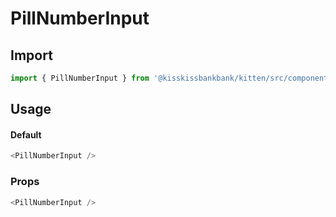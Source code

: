 
<Meta title="Form/PillNumberInput" component={PillNumberInput} />

# PillNumberInput

## Import

```js
import { PillNumberInput } from '@kisskissbankbank/kitten/src/components/form/pill-number-input'
```

## Usage

<Canvas>
  <Story name="Default" story={stories.Default} />
</Canvas>

#### Default

```js
<PillNumberInput />
```

### Props

```js
<PillNumberInput />
```
